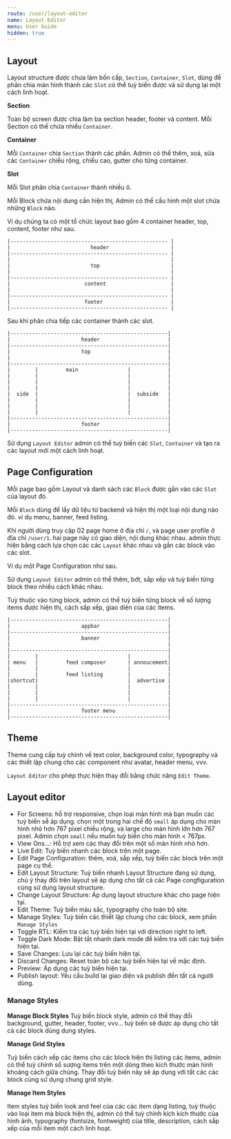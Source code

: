 ```yaml
---
route: /user/layout-editor
name: Layout Editor
menu: User Guide
hidden: true
---
```


## Layout

Layout structure được chưa làm bốn cấp, `Section`, `Container`, `Slot`, dùng để phân chia màn hình thành các `Slot`
có thể tuỳ biến được và sử dụng lại một cách linh hoạt.

**Section**

Toàn bộ screen được chia làm ba section header, footer và content. Mỗi Section có thể chứa nhiều `Container`.

**Container**

Mỗi `Container` chia `Section` thành các phần. Admin có thể thêm, xoá, sửa các `Container` chiều rộng, chiều cao, gutter cho từng container.

**Slot**

Mỗi Slot phân chia `Container` thành nhiều ô.

Mỗi Block chứa nội dung cần hiện thị, Admin có thể cấu hình một slot chứa những `Block` nào.

Ví dụ chúng ta có một tổ chức layout bao gồm 4 container header, top, content, footer như sau.

```text
|--------------------------------------------------- |
|                          header                    |
|--------------------------------------------------- |
|                                                    |
|                          top                       |
|                                                    |
|--------------------------------------------------- |
|                        content                     |
|                                                    |
|--------------------------------------------------- |
|                        footer                      |
|--------------------------------------------------- |
```

Sau khi phân chia tiếp các container thành các slot.

```text
|---------------------------------------------------|
|                       header                      |
|---------------------------------------------------|
|                       top                         |
|                                                   |
|---------------------------------------------------|
|        |         main                |            |
|        |                             |            |
|        |                             |            |
|        |                             |            |
|  side  |                             |  subside   |
|        |                             |            |
|        |                             |            |
|        |                             |            |
|---------------------------------------------------|
|                       footer                      |
|---------------------------------------------------|
```

Sử dụng `Layout Editor` admin có thể tuỳ biến các `Slot`, `Container` và tạo ra các layout mới một cách linh hoạt.

## Page Configuration

Mỗi page bao gồm Layout và danh sách các `Block` được gắn vào các `Slot` của layout đó.

Mỗi `Block` dùng để lấy dữ liệu từ backend và hiện thị một loại nội dung nào đó. ví dụ menu, banner, feed listing.

Khi người dùng truy cập 02 page home ở địa chỉ `/`, và page user profile ở địa chỉ `/user/1`. hai page này có giao diện, nội dung khác nhau.
admin thực hiện bằng cách lựa chọn các các `Layout` khác nhau và gắn các block vào các slot.

Ví dụ một Page Configuration như sau.

Sử dụng `Layout Editor` admin có thể thêm, bớt, sắp xếp và tuỳ biến từng block theo nhiều cách khác nhau.

Tuỳ thuộc vào từng block, admin có thể tuỳ biến từng block về số lượng items được hiện thị, cách sắp xếp, giao diện của các items.

```text
|---------------------------------------------------|
|                       appbar                      |
|---------------------------------------------------|
|                       banner                      |
|                                                   |
|---------------------------------------------------|
|        |                             |            |
| menu   |         feed composer       | annoucement|
|        |                             |            |
|        |         feed listing        |            |
|shortcut|                             |  advertise |
|        |                             |            |
|        |                             |            |
|        |                             |            |
|---------------------------------------------------|
|                       footer menu                 |
|---------------------------------------------------|
```

## Theme

Theme cung cấp tuỳ chỉnh về text color, background color, typography và các thiết lập chung cho các component như avatar, header menu, vvv.

`Layout Editor` cho phép thực hiện thay đổi bằng chức năng `Edit Theme`.

## Layout editor

- For Screens: hỗ trợ responsive, chọn loại màn hình mà bạn muốn các tuỳ biến sễ áp dụng. chọn một trong hai chế độ `small` áp dụng cho màn hình nhỏ hơn 767 pixel chiều rộng, và large cho màn hình lớn hơn 767 pixel. Admin chọn `small` nếu muốn tuỳ biến cho màn hình < 767px.
- View Ons...: Hỗ trợ xem các thay đổi trên một số màn hình nhỏ hơn.
- Live Edit: Tuỳ biến nhanh các block trên một page.
- Edit Page Configuration: thêm, xoá, sắp xếp, tuỳ biến các block trên một page cụ thể.
- Edit Layout Structure: Tuỳ biến nhanh Layout Structure đang sử dụng, chú ý thay đổi trên layout sẽ áp dụng cho tất cả các Page congfiguration cùng sử dụng layout structure.
- Change Layout Structure: Áp dụng layout structure khác cho page hiện tại.
- Edit Theme: Tuỳ biến màu sắc, typography cho toàn bộ site.
- Manage Styles: Tuỳ biến các thiết lập chung cho các block, xem phần `Manage Styles`
- Toggle RTL: Kiểm tra các tuỳ biến hiện tại với direction right to left.
- Toggle Dark Mode: Bật tắt nhanh dark mode để kiểm tra với các tuỳ biến hiện tại.
- Save Changes: Lưu lại các tuỳ biến hiện tại.
- Discard Changes: Reset toàn bộ các tuỳ biến hiện tại về mặc định.
- Preview: Áp dụng các tuỳ biến hiện tại.
- Publish layout: Yêu cầu build lại giao diện và publish đến tất cả người dùng.

### Manage Styles

**Manage Block Styles**
Tuỳ biến block style, admin có thể thay đổi background, gutter, header, footer, vvv... tuỳ biến sẽ được áp dụng cho tất cả các block dùng dung styles.

**Manage Grid Styles**

Tuỳ biến cách xếp các items cho các block hiện thị listing các items, admin có thể tuỳ chỉnh số sượng items trên một dòng theo kích thước màn hình khoảng cách giữa chúng. Thay đổi tuỳ biến này
sẽ áp dụng với tất các các block cùng sử dụng chung grid style.

**Manage Item Styles**

Item styles tuỳ biến look and feel của các các item dạng listing, tuỳ thuộc vào loại item mà block hiện thị, admin có thể tuỳ chỉnh kích kích thước của hình ảnh,
typography (fontsize, fontweight) của title, description, cách sắp xếp của mỗi item một cách linh hoạt.
